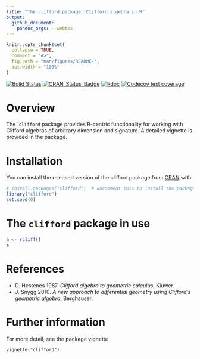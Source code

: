 ```yaml
---
title: "The clifford package: Clifford algebra in R"
output:
  github_document:
    pandoc_args: --webtex
---
```


<!-- README.md is generated from README.Rmd. Please edit that file -->

```r
knitr::opts_chunk$set(
  collapse = TRUE,
  comment = "#>",
  fig.path = "man/figures/README-",
  out.width = "100%"
)
```


<!-- badges: start -->
[![Build Status](https://travis-ci.org/RobinHankin/clifford.svg?branch=master)](https://travis-ci.org/RobinHankin/clifford)
[![CRAN_Status_Badge](https://www.r-pkg.org/badges/version/clifford)](https://cran.r-project.org/package=clifford)
[![Rdoc](http://www.rdocumentation.org/badges/version/clifford)](http://www.rdocumentation.org/packages/clifford)
[![Codecov test coverage](https://codecov.io/gh/RobinHankin/clifford/branch/master/graph/badge.svg)](https://codecov.io/gh/RobinHankin/clifford/branch/master)
<!-- badges: end -->

# Overview

The ``clifford` package provides R-centric functionality for working
with Clifford algebras of arbitrary dimension and signature.  A
detailed vignette is provided in the package.

# Installation

You can install the released version of the clifford package from
[CRAN](https://CRAN.R-project.org) with:

```r
# install.packages("clifford")  # uncomment this to install the package
library("clifford")
set.seed(0)
```

# The `clifford` package in use

```r
a <- rcliff()
a
```

# References

  - D. Hestenes 1987. _Clifford algebra to geometric calculus_, Kluwer.
  - J. Snygg 2010. _A new approach to differential geometry using Clifford's geometric algebra_.  Berghauser.

# Further information

For more detail, see the package vignette

```vignette("clifford")```
